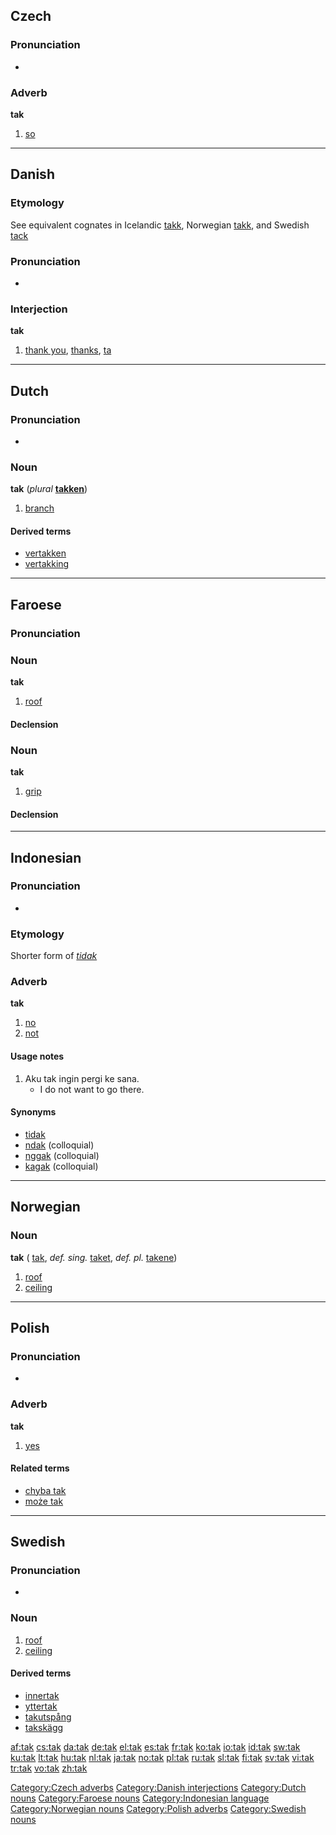 ==Czech==

===Pronunciation===
*{{audio|Cs-tak.ogg|audio}}

===Adverb===
'''tak'''

# [[so]]

[[Category:Czech adverbs]]

----

==Danish==
===Etymology===
See equivalent cognates in Icelandic [[takk]], Norwegian [[takk]], and Swedish [[tack]]

===Pronunciation===
*{{IPA|/tak/}}

===Interjection===
'''tak'''

# [[thank you]], [[thanks]], [[ta]]

[[Category:Danish interjections]]

----

==Dutch==

===Pronunciation===
*{{IPA|/tak/}}

===Noun===
'''tak''' {{m}} (''plural'' '''[[takken]]''')

# [[branch]]

====Derived terms====
* [[vertakken]]
* [[vertakking]]

[[Category:Dutch nouns]]

----

==Faroese==

===Pronunciation===
{{IPA|[tɛak]}}

===Noun===
'''tak''' {{n}}

# [[roof]]

====Declension====
{{fo-decl-noun-n5|t|a|k|ø}}

===Noun===
'''tak''' {{n}}

# [[grip]]

====Declension====
{{fo-decl-noun-n5|t|a|k|ø}}

[[Category:Faroese nouns]]

----

==Indonesian==

===Pronunciation===
*{{IPA|/tak/}}

===Etymology===
Shorter form of ''[[tidak]]''

===Adverb===
'''tak'''

# [[no]]
# [[not]]

====Usage notes====
# Aku tak ingin pergi ke sana.
#* I do not want to go there.

====Synonyms====
* [[tidak]]
* [[ndak]] (colloquial)
* [[nggak]] (colloquial)
* [[kagak]] (colloquial)

[[Category:Indonesian language]]

----

==Norwegian==

===Noun===
'''tak''' {{n}} ({{p}} [[tak]], ''def. sing.'' [[taket]], ''def. pl.'' [[takene]])

# [[roof]]
# [[ceiling]]

[[Category:Norwegian nouns]]

----

==Polish==

===Pronunciation===
*{{Audio-IPA|pl-tak.ogg|/tak/}}

===Adverb===
'''tak'''

# [[yes]]

====Related terms====
*[[chyba tak]]
*[[może tak]]

[[Category:Polish adverbs]]

----

==Swedish==

===Pronunciation===
*{{audio|Sv-tak.ogg|audio}}

===Noun===
{{sv-noun-n-zero}}
{{infl|sv|noun|g=n}}

# [[roof]]
# [[ceiling]]

====Derived terms====
*[[innertak]]
*[[yttertak]]
*[[takutspång]]
*[[takskägg]]

[[Category:Swedish nouns]]

[[af:tak]]
[[cs:tak]]
[[da:tak]]
[[de:tak]]
[[el:tak]]
[[es:tak]]
[[fr:tak]]
[[ko:tak]]
[[io:tak]]
[[id:tak]]
[[sw:tak]]
[[ku:tak]]
[[lt:tak]]
[[hu:tak]]
[[nl:tak]]
[[ja:tak]]
[[no:tak]]
[[pl:tak]]
[[ru:tak]]
[[sl:tak]]
[[fi:tak]]
[[sv:tak]]
[[vi:tak]]
[[tr:tak]]
[[vo:tak]]
[[zh:tak]]